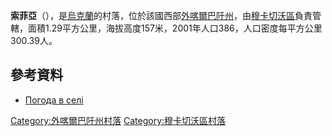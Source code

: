 {{coord|48|23|29|N|22|49|34|E|scale:100000|display=title}}

'''索菲亞'''（{{lang-uk|Софія}}），是[[烏克蘭|烏克蘭]]的村落，位於該國西部[[外喀爾巴阡州|外喀爾巴阡州]]，由[[穆卡切沃區|穆卡切沃區]]負責管轄，面積1.29平方公里，海拔高度157米，2001年人口386，人口密度每平方公里300.39人。

==參考資料==
* [http://weather.in.ua/ua/zakarpatskaja/24676 Погода в селі ] {{Wayback|url=http://weather.in.ua/ua/zakarpatskaja/24676 |date=20111221150008 }}

{{DEFAULTSORT:Софія}}

[[Category:外喀爾巴阡州村落|Category:外喀爾巴阡州村落]]
[[Category:穆卡切沃區村落|Category:穆卡切沃區村落]]


{{Zakarpattia-geo-stub}}